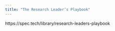 ```yaml
---
title: "The Research Leader’s Playbook"
---
```


https://spec.tech/library/research-leaders-playbook